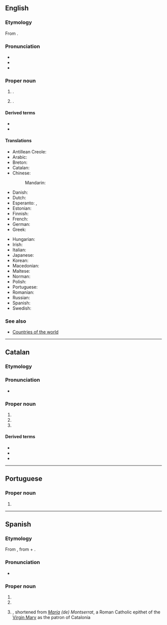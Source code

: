 ==English==
{{wikipedia}}

===Etymology===
From {{bor|en|ca|Montserrat}}.

===Pronunciation===
* {{IPA|en|/mɒn(t)səˈɹæt/}}
* {{audio|en|LL-Q1860 (eng)-Vealhurl-Montserrat.wav|Audio (UK)}}
* {{rhymes|en|æt|s=3}}

===Proper noun===
{{en-proper noun}}

# {{place|en|island/and/overseas territory|c/United Kingdom|in|the [[Caribbean]]|official=Montserrat}}.
# {{place|en|mountain range|acomm/Catalonia|c/Spain|near [[Barcelona]], the site of a [[monastery]]}}.

====Derived terms====
* {{l|en|Montserratian}}
* {{l|en|Montserrat oriole}}

====Translations====
{{trans-top|island}}
* Antillean Creole: {{t|gcf|Monséra}}
* Arabic: {{t|ar|مُونْتْسِيرَات|m|tr=muntsirat}}
* Breton: {{t|br|Montserrat}}
* Catalan: {{t+|ca|Montserrat}}
* Chinese:
*: Mandarin: {{t|cmn|蒙塞拉特|tr=Méngsāilātè|sc=Hani}}
* Danish: {{t|da|Montserrat}}
* Dutch: {{t+|nl|Montserrat}}
* Esperanto: {{t|eo|Montserato}}, {{t|eo|Moncerato}}
* Estonian: {{t|et|Montserrat}}
* Finnish: {{t+|fi|Montserrat}}
* French: {{t+|fr|Montserrat|m}}
* German: {{t+|de|Montserrat|n}}
* Greek: {{t+|el|Μοντσερράτ|n}}
{{trans-mid}}
* Hungarian: {{t+|hu|Montserrat}}
* Irish: {{t|ga|Montsarat|m}}
* Italian: {{t|it|Monserrat}}
* Japanese: {{t|ja|モンセラト|tr=Monserato}}
* Korean: {{t|ko|^몬트세라트}}
* Macedonian: {{t|mk|Монсера́т|m}}
* Maltese: {{t|mt|Monserrat}}
* Norman: {{t|nrf|Montserrat|m}}
* Polish: {{t+|pl|Montserrat|m-in}}
* Portuguese: {{t+|pt|Monserrate}}
* Romanian: {{t|ro|Montserrat}}
* Russian: {{t|ru|Монсерра́т|m}}
* Spanish: {{t+|es|Montserrat|m}}
* Swedish: {{t+|sv|Montserrat}}
{{trans-bottom}}

===See also===
* [[Appendix:Countries of the world|Countries of the world]]

----

==Catalan==

===Etymology===
{{af|ca|mont|serrat}}

===Pronunciation===
* {{ca-IPA}}

===Proper noun===
{{ca-proper noun|f}}

# {{place|ca|island/and/overseas territory|c/United Kingdom|in|the [[Caribbean]]|t=Montserrat}}
# {{place|ca|mountain range|acomm/Catalonia|c/Spain|near [[Barcelona]], the site of a [[monastery]]|t=Montserrat}}
# {{given name|ca|female|place names}}

====Derived terms====
* {{l|ca|Mon}}
* {{l|ca|Mont}}
* {{l|ca|Montse}}

----

==Portuguese==

===Proper noun===
{{pt-proper noun|f}}

# {{obsolete spelling of|pt|Monserrate}}

----

==Spanish==

===Etymology===
From {{bor|es|ca|Montserrat}}, from {{m|ca|mont||hill}} + {{m|ca|serrat||jagged}}.

===Pronunciation===
* {{audio|es|LL-Q1321 (spa)-Millars-Montserrat.wav|Audio}}
{{es-IPA}}

===Proper noun===
{{es-proper noun|f}}

# {{place|es|island/and/overseas territory|c/United Kingdom|in|the [[Caribbean]]|t=Montserrat}}
# {{place|es|mountain range|acomm/Catalonia|c/Spain|near [[Barcelona]], the site of a [[monastery]]|t=Montserrat}}
# {{given name|es|female|from=place names|from2=Catalan}}, shortened from ''[[María]] (de) Montserrat'', a Roman Catholic epithet of the [[Virgin Mary]] as the patron of Catalonia